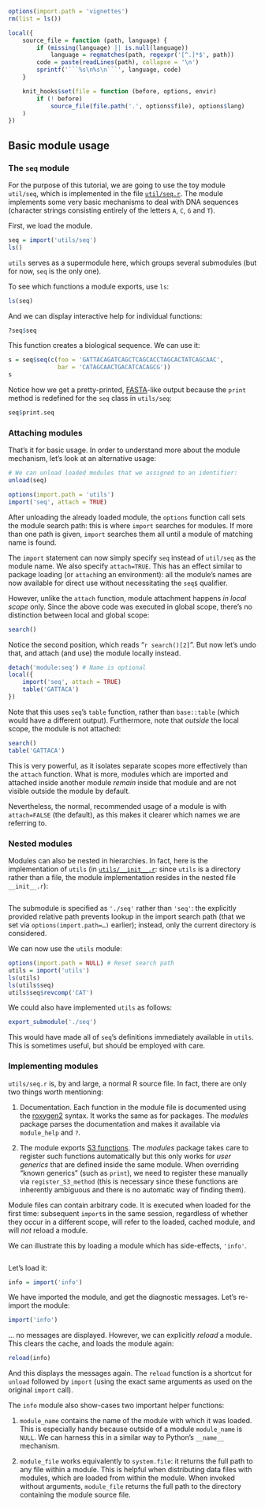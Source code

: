 <!--
%\VignetteEngine{knitr::knitr}
%\VignetteIndexEntry{Basic usage}
-->
```r
options(import.path = 'vignettes')
rm(list = ls())

local({
    source_file = function (path, language) {
        if (missing(language) || is.null(language))
            language = regmatches(path, regexpr('[^.]*$', path))
        code = paste(readLines(path), collapse = '\n')
        sprintf('```%s\n%s\n```', language, code)
    }

    knit_hooks$set(file = function (before, options, envir)
        if (! before)
            source_file(file.path('.', options$file), options$lang)
    )
})
```

## Basic module usage

### The `seq` module

For the purpose of this tutorial, we are going to use the toy module `util/seq`,
which is implemented in the file [`util/seq.r`](util/seq.r). The module implements some very
basic mechanisms to deal with DNA sequences (character strings consisting
entirely of the letters `A`, `C`, `G` and `T`).

First, we load the module.

```r
seq = import('utils/seq')
ls()
```

`utils` serves as a supermodule here, which groups several submodules (but for
now, `seq` is the only one).

To see which functions a module exports, use `ls`:

```r
ls(seq)
```

And we can display interactive help for individual functions:

```r
?seq$seq
```

This function creates a biological sequence. We can use it:

```r
s = seq$seq(c(foo = 'GATTACAGATCAGCTCAGCACCTAGCACTATCAGCAAC',
              bar = 'CATAGCAACTGACATCACAGCG'))
s
```

Notice how we get a pretty-printed,
[FASTA](http://en.wikipedia.org/wiki/FASTA_format)-like output because the
`print` method is redefined for the `seq` class in `utils/seq`:

```r
seq$print.seq
```

### Attaching modules

That’s it for basic usage. In order to understand more about the module
mechanism, let’s look at an alternative usage:

```r
# We can unload loaded modules that we assigned to an identifier:
unload(seq)

options(import.path = 'utils')
import('seq', attach = TRUE)
```

After unloading the already loaded module, the `options` function call sets
the module search path: this is where `import` searches for modules. If more
than one path is given, `import` searches them all until a module of matching
name is found.

The `import` statement can now simply specify `seq` instead of `util/seq` as the
module name. We also specify `attach=TRUE`. This has an effect similar to
package loading (or `attach`ing an environment): all the module’s names are now
available for direct use without necessitating the `seq$` qualifier.

However, unlike the `attach` function, module attachment happens *in local
scope* only. Since the above code was executed in global scope, there’s no
distinction between local and global scope:

```r
search()
```

Notice the second position, which reads “`r search()[2]`”. But now let’s undo
that, and attach (and use) the module locally instead.

```r
detach('module:seq') # Name is optional
local({
    import('seq', attach = TRUE)
    table('GATTACA')
})
```

Note that this uses `seq`’s `table` function, rather than `base::table` (which
would have a different output). Furthermore, note that *outside* the local
scope, the module is not attached:

```r
search()
table('GATTACA')
```

This is very powerful, as it isolates separate scopes more effectively than
the `attach` function. What is more, modules which are imported and attached
inside another module *remain* inside that module and are not visible outside
the module by default.

Nevertheless, the normal, recommended usage of a module is with `attach=FALSE`
(the default), as this makes it clearer which names we are referring to.

### Nested modules

Modules can also be nested in hierarchies. In fact, here is the implementation
of `utils` (in [`utils/__init__.r`](utils/__init__.r): since `utils` is a
directory rather than a file, the module implementation resides in the nested
file `__init__.r`):

```r
```

The submodule is specified as `'./seq'` rather than `'seq'`: the
explicitly provided relative path prevents lookup in the import search path
(that we set via `options(import.path=…)` earlier); instead, only the current
directory is considered.

We can now use the `utils` module:

```r
options(import.path = NULL) # Reset search path
utils = import('utils')
ls(utils)
ls(utils$seq)
utils$seq$revcomp('CAT')
```

We could also have implemented `utils` as follows:

```r
export_submodule('./seq')
```

This would have made all of `seq`’s definitions immediately available in
`utils`. This is sometimes useful, but should be employed with care.

### Implementing modules

`utils/seq.r` is, by and large, a normal R source file. In fact, there are only
two things worth mentioning:

1. Documentation. Each function in the module file is documented using the
   [roxygen2](http://cran.r-project.org/web/packages/roxygen2/index.html)
   syntax. It works the same as for packages. The *modules* package parses the
   documentation and makes it available via `module_help` and `?`.

2. The module exports [S3 functions](http://adv-r.had.co.nz/S3.html). The
   *modules* package takes care to register such functions automatically but
   this only works for *user generics* that are defined inside the same module.
   When overriding “known generics” (such as `print`), we need to register
   these manually via `register_S3_method` (this is necessary since these
   functions are inherently ambiguous and there is no automatic way of finding
   them).

Module files can contain arbitrary code. It is executed when loaded for the
first time: subsequent `import`s in the same session, regardless of whether they
occur in a different scope, will refer to the loaded, cached module, and will
*not* reload a module.

We can illustrate this by loading a module which has side-effects, `'info'`.

```r
```

Let’s load it:

```r
info = import('info')
```

We have imported the module, and get the diagnostic messages. Let’s re-import
the module:

```r
import('info')
```

… no messages are displayed. However, we can explicitly *reload* a module. This
clears the cache, and loads the module again:

```r
reload(info)
```

And this displays the messages again. The `reload` function is a shortcut for
`unload` followed by `import` (using the exact same arguments as used on the
original `import` call).

The `info` module also show-cases two important helper functions:

1. `module_name` contains the name of the module with which it was loaded. This
   is especially handy because outside of a module `module_name` is `NULL`. We
   can harness this in a similar way to Python’s `__name__` mechanism.

2. `module_file` works equivalently to `system.file`: it returns the full path
   to any file within a module. This is helpful when distributing data files
   with modules, which are loaded from within the module. When invoked without
   arguments, `module_file` returns the full path to the directory containing
   the module source file.
